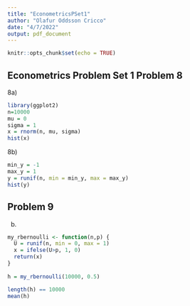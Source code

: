 ```yaml
---
title: "EconometricsPSet1"
author: "Olafur Oddsson Cricco"
date: "4/7/2022"
output: pdf_document
---
```


```r
knitr::opts_chunk$set(echo = TRUE)
```

## Econometrics Problem Set 1 Problem 8

8a)

```r
library(ggplot2)
n=10000
mu = 0
sigma = 1
x = rnorm(n, mu, sigma)
hist(x)
```

8b)

```r

min_y = -1
max_y = 1
y = runif(n, min = min_y, max = max_y)
hist(y)

```

## Problem 9 

b)

```r
my_rbernoulli <- function(n,p) {
  U = runif(n, min = 0, max = 1)
  x = ifelse(U>p, 1, 0)
  return(x)
}
  
h = my_rbernoulli(10000, 0.5)

length(h) == 10000
mean(h) 
```



